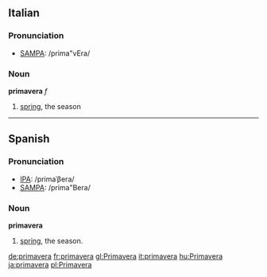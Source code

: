 ==Italian==
===Pronunciation===
*[[w:SAMPA|SAMPA]]: /prima"vEra/
===Noun===
'''primavera''' ''f''

# [[spring]], the season

----
==Spanish==
===Pronunciation===
*[[w:IPA|IPA]]: /primaˈβera/
*[[w:SAMPA|SAMPA]]: /prima"Bera/

===Noun===
'''primavera'''

# [[spring]], the season.

[[de:primavera]]
[[fr:primavera]]
[[gl:Primavera]]
[[it:primavera]]
[[hu:Primavera]]
[[ja:primavera]]
[[pl:Primavera]]